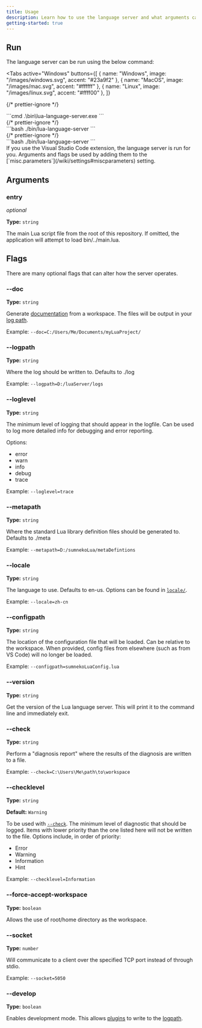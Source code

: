 ```yaml
---
title: Usage
description: Learn how to use the language server and what arguments can be provided to the executable.
getting-started: true
---
```



## Run

The language server can be run using the below command:

<Tabs
  active="Windows"
  buttons={[
    { name: "Windows", image: "/images/windows.svg", accent: "#23a9f2" },
    { name: "MacOS", image: "/images/mac.svg", accent: "#ffffff" },
    { name: "Linux", image: "/images/linux.svg", accent: "#ffff00" },
  ]}
>
  {/* prettier-ignore */}
  <div data-tab="Windows">
  ```cmd
  .\bin\lua-language-server.exe
  ```
  </div>
  {/* prettier-ignore */}
  <div data-tab="MacOS">
  ```bash
  ./bin/lua-language-server
  ```
  </div>
  {/* prettier-ignore */}
  <div data-tab="Linux">
  ```bash
  ./bin/lua-language-server
  ```
  </div>
</Tabs>

<Remark type="note">
  If you use the Visual Studio Code extension, the language server is run for
  you. Arguments and flags be used by adding them to the
  [`misc.parameters`](/wiki/settings#miscparameters) setting.
</Remark>

## Arguments

### entry

_optional_

**Type:** `string`

The main Lua script file from the root of this repository. If omitted, the application will attempt to load bin/../main.lua.

## Flags

There are many optional flags that can alter how the server operates.

### --doc

**Type:** `string`

Generate [documentation](/wiki/export-docs) from a workspace. The files will be output in your [log path](/wiki/faq/#where-can-i-find-the-log-file).

Example: `--doc=C:/Users/Me/Documents/myLuaProject/`

### --logpath

**Type:** `string`

Where the log should be written to. Defaults to ./log

Example: `--logpath=D:/luaServer/logs`

### --loglevel

**Type:** `string`

The minimum level of logging that should appear in the logfile. Can be used to
log more detailed info for debugging and error reporting.

Options:

- error
- warn
- info
- debug
- trace

Example: `--loglevel=trace`

### --metapath

**Type:** `string`

Where the standard Lua library definition files should be generated to. Defaults to ./meta

Example: `--metapath=D:/sumnekoLua/metaDefintions`

### --locale

**Type:** `string`

The language to use. Defaults to en-us. Options can be found in [`locale/`](https://github.com/LuaLS/lua-language-server/tree/master/locale).

Example: `--locale=zh-cn`

### --configpath

**Type:** `string`

The location of the configuration file that will be loaded. Can be relative to
the workspace. When provided, config files from elsewhere (such as from VS Code)
will no longer be loaded.

Example: `--configpath=sumnekoLuaConfig.lua`

### --version

**Type:** `string`

Get the version of the Lua language server. This will print it to the command
line and immediately exit.

### --check

**Type:** `string`

Perform a "diagnosis report" where the results of the diagnosis are written to a
file.

Example: `--check=C:\Users\Me\path\to\workspace`

### --checklevel

**Type:** `string`

**Default:** `Warning`

To be used with [`--check`](#--check). The minimum level of diagnostic that should be logged.
Items with lower priority than the one listed here will not be written to the
file. Options include, in order of priority:

- Error
- Warning
- Information
- Hint

Example: `--checklevel=Information`

### --force-accept-workspace

**Type:** `boolean`

Allows the use of root/home directory as the workspace.

### --socket

**Type:** `number`

Will communicate to a client over the specified TCP port instead of through stdio.

Example: `--socket=5050`

### --develop

**Type:** `boolean`

Enables development mode. This allows [plugins](/wiki/plugins) to write to the [logpath](#--logpath).
